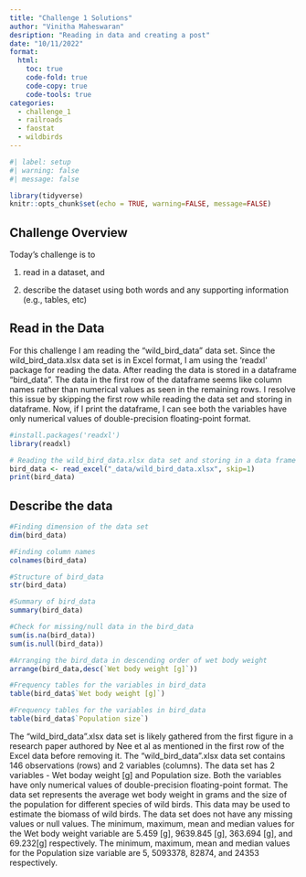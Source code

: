 ```yaml
---
title: "Challenge 1 Solutions"
author: "Vinitha Maheswaran"
desription: "Reading in data and creating a post"
date: "10/11/2022"
format:
  html:
    toc: true
    code-fold: true
    code-copy: true
    code-tools: true
categories:
  - challenge_1
  - railroads
  - faostat
  - wildbirds
---
```


```r
#| label: setup
#| warning: false
#| message: false

library(tidyverse)
knitr::opts_chunk$set(echo = TRUE, warning=FALSE, message=FALSE)
```

## Challenge Overview

Today's challenge is to

1)  read in a dataset, and

2)  describe the dataset using both words and any supporting information (e.g., tables, etc)

## Read in the Data

For this challenge I am reading the "wild_bird_data" data set. Since the wild_bird_data.xlsx data set is in Excel format, I am using the 'readxl' package for reading the data. After reading the data is stored in a dataframe "bird_data". The data in the first row of the dataframe seems like column names rather than numerical values as seen in the remaining rows. I resolve this issue by skipping the first row while reading the data set and storing in dataframe. Now, if I print the dataframe, I can see both the variables have only numerical values of double-precision floating-point format.

```r
#install.packages('readxl')
library(readxl)

# Reading the wild_bird_data.xlsx data set and storing in a data frame
bird_data <- read_excel("_data/wild_bird_data.xlsx", skip=1)
print(bird_data)
```

## Describe the data

```r
#Finding dimension of the data set
dim(bird_data)
```

```r
#Finding column names
colnames(bird_data)
```

```r
#Structure of bird_data
str(bird_data)
```

```r
#Summary of bird_data
summary(bird_data)
```


```r
#Check for missing/null data in the bird_data
sum(is.na(bird_data))
sum(is.null(bird_data))
```

```r
#Arranging the bird_data in descending order of wet body weight
arrange(bird_data,desc(`Wet body weight [g]`))
```

```r
#Frequency tables for the variables in bird_data
table(bird_data$`Wet body weight [g]`)
```

```r
#Frequency tables for the variables in bird_data
table(bird_data$`Population size`)
```

The "wild_bird_data".xlsx data set is likely gathered from the first figure in a research paper authored by Nee et al as mentioned in the first row of the Excel data before removing it. The "wild_bird_data".xlsx data set contains 146 observations (rows) and 2 variables (columns). The data set has 2 variables - Wet boday weight [g] and Population size. Both the variables have only numerical values of double-precision floating-point format. The data set represents the average wet body weight in grams and the size of the population for different species of wild birds. This data may be used to estimate the biomass of wild birds. The data set does not have any missing values or null values. The minimum, maximum, mean and median values for the Wet body weight variable are 5.459 [g], 9639.845 [g], 363.694 [g], and 69.232[g] respectively. The minimum, maximum, mean and median values for the Population size variable are 5, 5093378, 82874, and 24353 respectively.